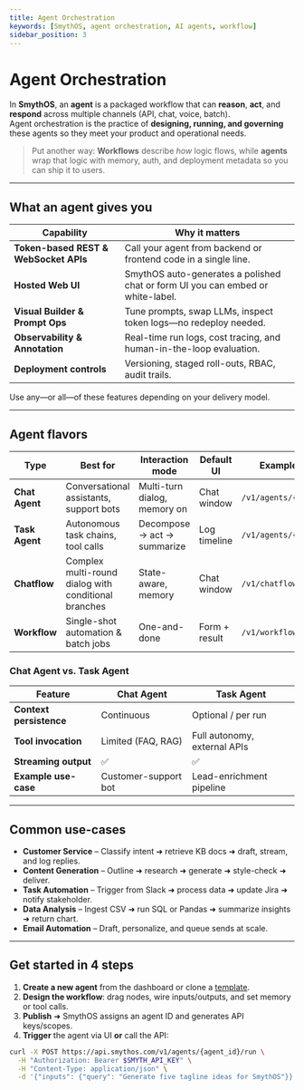 ```yaml
---
title: Agent Orchestration
keywords: [SmythOS, agent orchestration, AI agents, workflow]
sidebar_position: 3
---
```


# Agent Orchestration

In **SmythOS**, an **agent** is a packaged workflow that can **reason**, **act**, and **respond** across multiple channels (API, chat, voice, batch).  
Agent orchestration is the practice of **designing, running, and governing** these agents so they meet your product and operational needs.

> Put another way: **Workflows** describe _how_ logic flows, while **agents** wrap that logic with memory, auth, and deployment metadata so you can ship it to users.

---

## What an agent gives you

| Capability | Why it matters |
|------------|----------------|
| **Token-based REST & WebSocket APIs** | Call your agent from backend or frontend code in a single line. |
| **Hosted Web UI** | SmythOS auto-generates a polished chat or form UI you can embed or white-label. |
| **Visual Builder & Prompt Ops** | Tune prompts, swap LLMs, inspect token logs—no redeploy needed. |
| **Observability & Annotation** | Real-time run logs, cost tracing, and human-in-the-loop evaluation. |
| **Deployment controls** | Versioning, staged roll-outs, RBAC, audit trails. |

Use any—or all—of these features depending on your delivery model.

---

## Agent flavors

| Type | Best for | Interaction mode | Default UI | Example Endpoint |
|------|----------|------------------|------------|------------------|
| **Chat Agent** | Conversational assistants, support bots | Multi-turn dialog, memory on | Chat window | `/v1/agents/{id}/chat` |
| **Task Agent** | Autonomous task chains, tool calls | Decompose → act → summarize | Log timeline | `/v1/agents/{id}/run` |
| **Chatflow** | Complex multi-round dialog with conditional branches | State-aware, memory | Chat window | `/v1/chatflows/{id}/chat` |
| **Workflow** | Single-shot automation & batch jobs | One-and-done | Form + result | `/v1/workflows/{id}/invoke` |

### Chat Agent vs. Task Agent

| Feature | Chat Agent | Task Agent |
|---------|-----------|-----------|
| **Context persistence** | Continuous | Optional / per run |
| **Tool invocation** | Limited (FAQ, RAG) | Full autonomy, external APIs |
| **Streaming output** | ✅ | ✅ |
| **Example use-case** | Customer-support bot | Lead-enrichment pipeline |

---

## Common use-cases

- **Customer Service** – Classify intent ➜ retrieve KB docs ➜ draft, stream, and log replies.  
- **Content Generation** – Outline ➜ research ➜ generate ➜ style-check ➜ deliver.  
- **Task Automation** – Trigger from Slack ➜ process data ➜ update Jira ➜ notify stakeholder.  
- **Data Analysis** – Ingest CSV ➜ run SQL or Pandas ➜ summarize insights ➜ return chart.  
- **Email Automation** – Draft, personalize, and queue sends at scale.

---

## Get started in 4 steps

1. **Create a new agent** from the dashboard or clone a [template](../agent-templates/overview).  
2. **Design the workflow**: drag nodes, wire inputs/outputs, and set memory or tool calls.  
3. **Publish** ➜ SmythOS assigns an agent ID and generates API keys/scopes.  
4. **Trigger** the agent via UI **or** call the API:

```bash
curl -X POST https://api.smythos.com/v1/agents/{agent_id}/run \
  -H "Authorization: Bearer $SMYTH_API_KEY" \
  -H "Content-Type: application/json" \
  -d '{"inputs": {"query": "Generate five tagline ideas for SmythOS"}}'